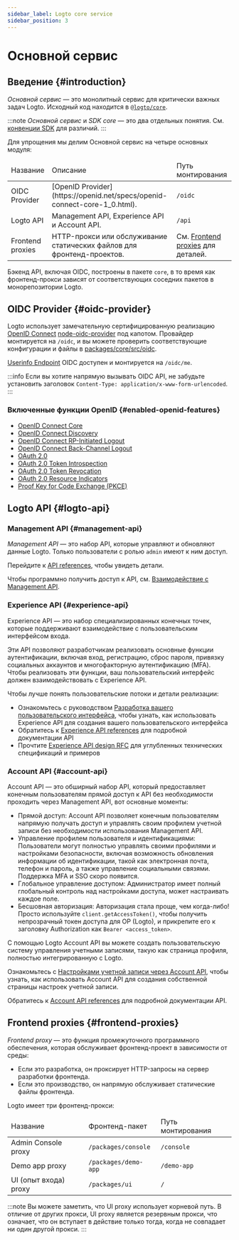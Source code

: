 ```yaml
---
sidebar_label: Logto core service
sidebar_position: 3
---
```


# Основной сервис

## Введение \{#introduction}

_Основной сервис_ — это монолитный сервис для критически важных задач Logto. Исходный код находится в [`@logto/core`](https://github.com/logto-io/logto/tree/master/packages/core).

:::note
_Основной сервис_ и _SDK core_ — это два отдельных понятия. См. [конвенции SDK](/developers/sdk-conventions) для различий.
:::

Для упрощения мы делим Основной сервис на четыре основных модуля:

<table>
  <thead>
    <tr>
      <td>Название</td>
      <td>Описание</td>
      <td>Путь монтирования</td>
    </tr>
  </thead>
  <tbody>
    <tr>
      <td>OIDC Provider</td>
      <td>[OpenID Provider](https://openid.net/specs/openid-connect-core-1_0.html).</td>
      <td>
        <code>/oidc</code>
      </td>
    </tr>
    <tr>
      <td>Logto API</td>
      <td>Management API, Experience API и Account API.</td>
      <td>
        <code>/api</code>
      </td>
    </tr>
    <tr>
      <td>Frontend proxies</td>
      <td>HTTP-прокси или обслуживание статических файлов для фронтенд-проектов.</td>
      <td>
        См. <a href="#frontend-proxies">Frontend proxies</a> для деталей.
      </td>
    </tr>
  </tbody>
</table>

Бэкенд API, включая OIDC, построены в пакете `core`, в то время как фронтенд-прокси зависят от соответствующих соседних пакетов в монорепозитории Logto.

## OIDC Provider \{#oidc-provider}

Logto использует замечательную сертифицированную реализацию [OpenID Connect](https://openid.net/connect/) [node-oidc-provider](https://github.com/panva/node-oidc-provider) под капотом. Провайдер монтируется на `/oidc`, и вы можете проверить соответствующие конфигурации и файлы в [packages/core/src/oidc](https://github.com/logto-io/logto/tree/master/packages/core/src/oidc).

[Userinfo Endpoint](https://openid.net/specs/openid-connect-core-1_0.html#UserInfo) OIDC доступен и монтируется на `/oidc/me`.

:::info
Если вы хотите напрямую вызывать OIDC API, не забудьте установить заголовок `Content-Type: application/x-www-form-urlencoded`.
:::

### Включенные функции OpenID \{#enabled-openid-features}

- [OpenID Connect Core](https://openid.net/specs/openid-connect-core-1_0.html)
- [OpenID Connect Discovery](https://openid.net/specs/openid-connect-discovery-1_0.html)
- [OpenID Connect RP-Initiated Logout](https://openid.net/specs/openid-connect-rpinitiated-1_0.html)
- [OpenID Connect Back-Channel Logout](https://openid.net/specs/openid-connect-backchannel-1_0-final.html)
- [OAuth 2.0](https://www.rfc-editor.org/rfc/rfc6749.html)
- [OAuth 2.0 Token Introspection](https://www.rfc-editor.org/rfc/rfc7662.html)
- [OAuth 2.0 Token Revocation](https://www.rfc-editor.org/rfc/rfc7009.html)
- [OAuth 2.0 Resource Indicators](https://www.rfc-editor.org/rfc/rfc8707.html)
- [Proof Key for Code Exchange (PKCE)](https://www.rfc-editor.org/rfc/rfc7636.html)

## Logto API \{#logto-api}

### Management API \{#management-api}

_Management API_ — это набор API, которые управляют и обновляют данные Logto. Только пользователи с ролью `admin` имеют к ним доступ.

Перейдите к [API references](https://openapi.logto.io), чтобы увидеть детали.

Чтобы программно получить доступ к API, см. [Взаимодействие с Management API](/integrate-logto/interact-with-management-api).

### Experience API \{#experience-api}

Experience API — это набор специализированных конечных точек, которые поддерживают взаимодействие с пользовательским интерфейсом входа.

Эти API позволяют разработчикам реализовать основные функции аутентификации, включая вход, регистрацию, сброс пароля, привязку социальных аккаунтов и многофакторную аутентификацию (MFA). Чтобы реализовать эти функции, ваш пользовательский интерфейс должен взаимодействовать с Experience API.

Чтобы лучше понять пользовательские потоки и детали реализации:

- Ознакомьтесь с руководством [Разработка вашего пользовательского интерфейса](/customization/bring-your-ui/#develop-your-custom-ui), чтобы узнать, как использовать Experience API для создания вашего пользовательского интерфейса
- Обратитесь к [Experience API references](https://openapi.logto.io/group/endpoint-experience) для подробной документации API
- Прочтите [Experience API design RFC](https://github.com/logto-io/rfcs/blob/master/draft/0004-experience-api.md) для углубленных технических спецификаций и примеров

### Account API \{#account-api}

Account API — это обширный набор API, который предоставляет конечным пользователям прямой доступ к API без необходимости проходить через Management API, вот основные моменты:

- Прямой доступ: Account API позволяет конечным пользователям напрямую получать доступ и управлять своим профилем учетной записи без необходимости использования Management API.
- Управление профилем пользователя и идентификациями: Пользователи могут полностью управлять своими профилями и настройками безопасности, включая возможность обновления информации об идентификации, такой как электронная почта, телефон и пароль, а также управление социальными связями. Поддержка MFA и SSO скоро появится.
- Глобальное управление доступом: Администратор имеет полный глобальный контроль над настройками доступа, может настраивать каждое поле.
- Бесшовная авторизация: Авторизация стала проще, чем когда-либо! Просто используйте `client.getAccessToken()`, чтобы получить непрозрачный токен доступа для OP (Logto), и прикрепите его к заголовку Authorization как `Bearer <access_token>`.

С помощью Logto Account API вы можете создать пользовательскую систему управления учетными записями, такую как страница профиля, полностью интегрированную с Logto.

Ознакомьтесь с [Настройками учетной записи через Account API](/end-user-flows/account-settings/by-account-api), чтобы узнать, как использовать Account API для создания собственной страницы настроек учетной записи.

Обратитесь к [Account API references](https://openapi.logto.io/group/endpoint-my-account) для подробной документации API.

## Frontend proxies \{#frontend-proxies}

_Frontend proxy_ — это функция промежуточного программного обеспечения, которая обслуживает фронтенд-проект в зависимости от среды:

- Если это разработка, он проксирует HTTP-запросы на сервер разработки фронтенда.
- Если это производство, он напрямую обслуживает статические файлы фронтенда.

Logto имеет три фронтенд-прокси:

<table>
  <thead>
    <tr>
      <td>Название</td>
      <td>Фронтенд-пакет</td>
      <td>Путь монтирования</td>
    </tr>
  </thead>
  <tbody>
    <tr>
      <td>Admin Console proxy</td>
      <td>
        <code>/packages/console</code>
      </td>
      <td>
        <code>/console</code>
      </td>
    </tr>
    <tr>
      <td>Demo app proxy</td>
      <td>
        <code>/packages/demo-app</code>
      </td>
      <td>
        <code>/demo-app</code>
      </td>
    </tr>
    <tr>
      <td>UI (опыт входа) proxy</td>
      <td>
        <code>/packages/ui</code>
      </td>
      <td>
        <code>/</code>
      </td>
    </tr>
  </tbody>
</table>

:::note
Вы можете заметить, что UI proxy использует корневой путь. В отличие от других прокси, UI proxy является резервным прокси, что означает, что он вступает в действие только тогда, когда не совпадает ни один другой прокси.
:::
